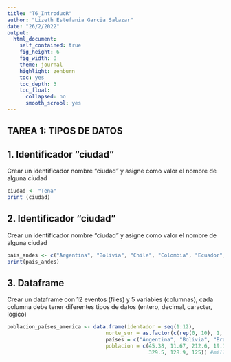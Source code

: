 ```yaml
---
title: "T6_IntroducR"
author: "Lizeth Estefania Garcia Salazar"
date: "26/2/2022"
output: 
  html_document:
    self_contained: true
    fig_height: 6
    fig_width: 8
    theme: journal
    highlight: zenburn
    toc: yes
    toc_depth: 3 
    toc_float:
      collapsed: no
      smooth_scrool: yes
---
```

## TAREA 1: TIPOS DE DATOS

## 1. Identificador "ciudad"
Crear un identificador nombre "ciudad" y asigne como valor el nombre de alguna ciudad

```r

ciudad <- "Tena"
print (ciudad)

```
## 2. Identificador "ciudad"
Crear un identificador nombre "ciudad" y asigne como valor el nombre de alguna ciudad


```r

pais_andes <- c("Argentina", "Bolivia", "Chile", "Colombia", "Ecuador", "Perú", "Venezuela")
print(pais_andes)

```

## 3. Dataframe
Crear un dataframe con 12 eventos (files) y 5 variables (columnas), cada columna debe tener diferentes tipos de datos (entero, decimal, caracter, logico)

``` r

poblacion_países_america <- data.frame(identador = seq(1:12), 
                                norte_sur = as.factor(c(rep(0, 10), 1, 1)), 
                                países = c("Argentina", "Bolivia", "Brasil", "Chile", "Colombia", "Ecuador", "Guyana",                                                                                       "Paraguay", "Perú", "Surinam", "USA", "Mexico"),
                                poblacion = c(45.38, 11.67, 212.6, 19.12, 50.88, 17.64, 0.79, 32.97, 0.59,
                                              329.5, 128.9, 125)) #millones
``` 
